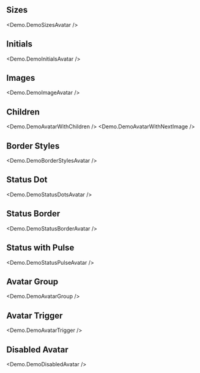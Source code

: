 
## Sizes

<Demo.DemoSizesAvatar />

## Initials

<Demo.DemoInitialsAvatar />

## Images

<Demo.DemoImageAvatar />

## Children

<Demo.DemoAvatarWithChildren />
<Demo.DemoAvatarWithNextImage />

## Border Styles

<Demo.DemoBorderStylesAvatar />

## Status Dot

<Demo.DemoStatusDotsAvatar />

## Status Border

<Demo.DemoStatusBorderAvatar />

## Status with Pulse

<Demo.DemoStatusPulseAvatar />

## Avatar Group

<Demo.DemoAvatarGroup />

## Avatar Trigger

<Demo.DemoAvatarTrigger />

## Disabled Avatar

<Demo.DemoDisabledAvatar />
